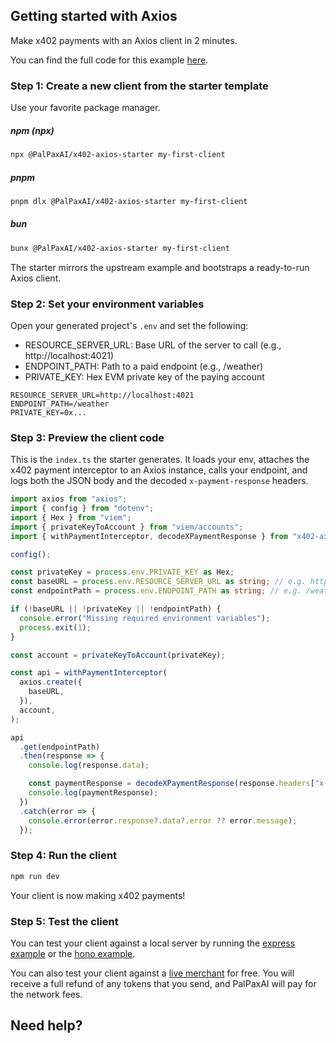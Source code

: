 
## Getting started with Axios

Make x402 payments with an Axios client in 2 minutes.

<Note>You can find the full code for this example <a href="https://github.com/coinbase/x402/tree/main/examples/typescript/clients/axios" target="_blank">here</a>.</Note>

### Step 1: Create a new client from the starter template

Use your favorite package manager.

##### npm (npx)
```bash
npx @PalPaxAI/x402-axios-starter my-first-client
```

##### pnpm
```bash
pnpm dlx @PalPaxAI/x402-axios-starter my-first-client
```

##### bun
```bash
bunx @PalPaxAI/x402-axios-starter my-first-client
```

The starter mirrors the upstream example and bootstraps a ready-to-run Axios client.

### Step 2: Set your environment variables

Open your generated project's `.env` and set the following:

- RESOURCE_SERVER_URL: Base URL of the server to call (e.g., http://localhost:4021)
- ENDPOINT_PATH: Path to a paid endpoint (e.g., /weather)
- PRIVATE_KEY: Hex EVM private key of the paying account

```env
RESOURCE_SERVER_URL=http://localhost:4021
ENDPOINT_PATH=/weather
PRIVATE_KEY=0x...
```

### Step 3: Preview the client code

This is the `index.ts` the starter generates. It loads your env, attaches the x402 payment interceptor to an Axios instance, calls your endpoint, and logs both the JSON body and the decoded `x-payment-response` headers.

```ts
import axios from "axios";
import { config } from "dotenv";
import { Hex } from "viem";
import { privateKeyToAccount } from "viem/accounts";
import { withPaymentInterceptor, decodeXPaymentResponse } from "x402-axios";

config();

const privateKey = process.env.PRIVATE_KEY as Hex;
const baseURL = process.env.RESOURCE_SERVER_URL as string; // e.g. https://example.com
const endpointPath = process.env.ENDPOINT_PATH as string; // e.g. /weather

if (!baseURL || !privateKey || !endpointPath) {
  console.error("Missing required environment variables");
  process.exit(1);
}

const account = privateKeyToAccount(privateKey);

const api = withPaymentInterceptor(
  axios.create({
    baseURL,
  }),
  account,
);

api
  .get(endpointPath)
  .then(response => {
    console.log(response.data);

    const paymentResponse = decodeXPaymentResponse(response.headers["x-payment-response"] as string);
    console.log(paymentResponse);
  })
  .catch(error => {
    console.error(error.response?.data?.error ?? error.message);
  });
```

### Step 4: Run the client

```bash
npm run dev
```

<Check>
  Your client is now making x402 payments!
</Check>

### Step 5: Test the client

You can test your client against a local server by running the [express example](/x402/servers/typescript/express) or the [hono example](/x402/servers/typescript/hono).  

You can also test your client against a <a href="https://x402.PalPaxAI.network" target="_blank">live merchant</a> for free. You will receive a full refund of any tokens that you send, and PalPaxAI will pay for the network fees.

## Need help?

<DiscordHelpCard />